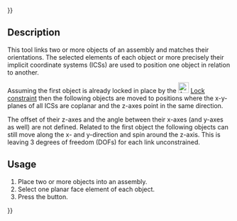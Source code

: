 {{UnfinishedDocu{{#translation:}}}}
<languages/>
<translate>

<!--T:1-->
{{Docnav
|[[Assembly3_ConstraintLock|Locked]]
|[[Assembly3_ConstraintCoincidence|Plane Coincidence]]
|[[Assembly3_Workbench|Assembly3]]
|IconL=Assembly_ConstraintLock.svg‎‎
|IconR=Assembly_ConstraintCoincidence.svg
|IconC=Assembly3_workbench_icon.svg
}}

<!--T:2-->
{{GuiCommand
|Name=Assembly3 ConstraintAlignment
|Icon=Assembly_ConstraintAlignment.svg
|Workbenches=[[Assembly3_Workbench|Assembly3]]
}}

== Description == <!--T:3-->

<!--T:4-->
This tool links two or more objects of an assembly and matches their orientations. The selected elements of each object or more precisely their implicit coordinate systems (ICSs) are used to position one object in relation to another.

<!--T:5-->
Assuming the first object is already locked in place by the [[Image:Assembly ConstraintLock.svg‎‎|24px]] [[Assembly3_ConstraintLock|Lock constraint]] then the following objects are moved to positions where the x-y-planes of all ICSs are coplanar and the z-axes point in the same direction. 

<!--T:6-->
The offset of their z-axes and the angle between their x-axes (and y-axes as well) are not defined.
Related to the first object the following objects can still move along the x- and y-direction and spin around the z-axis.
This is leaving 3 degrees of freedom (DOFs) for each link unconstrained.

== Usage == <!--T:7--> 

<!--T:8-->
# Place two or more objects into an assembly.
# Select one planar face element of each object.
# Press the {{Button|[[Image:Assembly_ConstraintAlignment.svg|16px]] [[Assembly3_ConstraintAlignment|Alignment]]}} button.


<!--T:9-->
{{Docnav
|[[Assembly3_ConstraintLock|Locked]]
|[[Assembly3_ConstraintCoincidence|Plane Coincidence]]
|[[Assembly3_Workbench|Assembly3]]
|IconL=Assembly_ConstraintLock.svg‎‎
|IconR=Assembly_ConstraintCoincidence.svg
|IconC=Assembly3_workbench_icon.svg
}}

</translate>
{{Userdocnavi{{#translation:}}}}